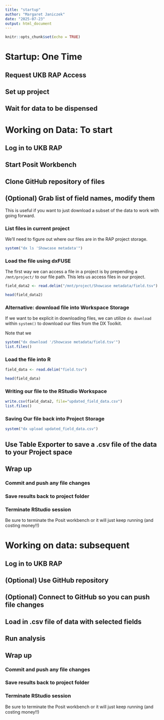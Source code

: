 ```yaml
---
title: "startup"
author: "Margaret Janiczek"
date: "2025-07-23"
output: html_document
---
```


```r
knitr::opts_chunk$set(echo = TRUE)
```

# Startup: One Time

## Request UKB RAP Access

## Set up project

## Wait for data to be dispensed


# Working on Data: To start

## Log in to UKB RAP

## Start Posit Workbench

## Clone GitHub repository of files 

## (Optional) Grab list of field names, modify them

This is useful if you want to just download a subset of the data to work with going forward. 

### List files in current project

We'll need to figure out where our files are in the RAP project storage.

```r
system("dx ls 'Showcase metadata'")
```

### Load the file using dxFUSE

The first way we can access a file in a project is by prepending a `/mnt/project/` to our file path. This lets us access files in our project. 

```r
field_data2 <- read.delim("/mnt/project/Showcase metadata/field.tsv")
```

```r
head(field_data2)
```

### Alternative: download file into Workspace Storage

If we want to be explicit in downloading files, we can utilize `dx download` within `system()` to download our files from the DX Toolkit.

Note that we 

```r
system("dx download '/Showcase metadata/field.tsv'")
list.files()
```

### Load the file into R

```r
field_data <- read.delim("field.tsv")
```

```r
head(field_data)
```


### Writing our file to the RStudio Workspace

```r
write.csv(field_data2, file="updated_field_data.csv")
list.files()
```

### Saving Our file back into Project Storage

```r
system("dx upload updated_field_data.csv")
```


## Use Table Exporter to save a .csv file of the data to your Project space


## Wrap up

### Commit and push any file changes


### Save results back to project folder 


### Terminate RStudio session

Be sure to terminate the Posit workbench or it will just keep running (and costing money!!)

# Working on data: subsequent

## Log in to UKB RAP

## (Optional) Use GitHub repository

## (Optional) Connect to GitHub so you can push file changes

## Load in .csv file of data with selected fields

## Run analysis

## Wrap up

### Commit and push any file changes


### Save results back to project folder 


### Terminate RStudio session

Be sure to terminate the Posit workbench or it will just keep running (and costing money!!)


